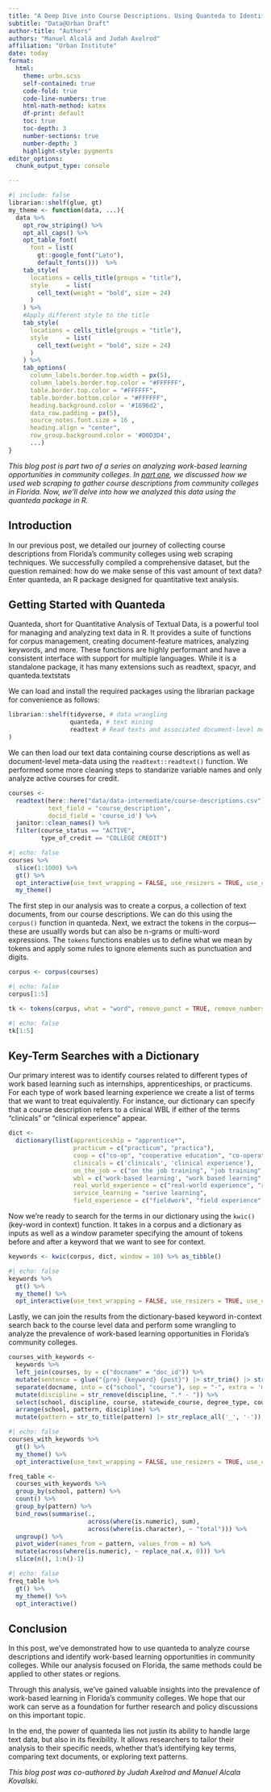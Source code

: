 ```yaml
---
title: "A Deep Dive into Course Descriptions. Using Quanteda to Identify Work-Based Learning Opportunities"
subtitle: "Data@Urban Draft"
author-title: "Authors"
authors: "Manuel Alcalá and Judah Axelrod"
affiliation: "Urban Institute"
date: today
format:
  html:
    theme: urbn.scss
    self-contained: true
    code-fold: true
    code-line-numbers: true
    html-math-method: katex
    df-print: default
    toc: true
    toc-depth: 3
    number-sections: true
    number-depth: 3
    highlight-style: pygments
editor_options: 
  chunk_output_type: console

---
```


```r
#| include: false
librarian::shelf(glue, gt)
my_theme <- function(data, ...){
  data %>%
    opt_row_striping() %>%
    opt_all_caps() %>%
    opt_table_font(
      font = list(
        gt::google_font("Lato"),
        default_fonts()))  %>%
    tab_style(
      locations = cells_title(groups = "title"),
      style     = list(
        cell_text(weight = "bold", size = 24)
      )
    ) %>%
    #Apply different style to the title
    tab_style(
      locations = cells_title(groups = "title"),
      style     = list(
        cell_text(weight = "bold", size = 24)
      )
    ) %>%
    tab_options(
      column_labels.border.top.width = px(5),
      column_labels.border.top.color = "#FFFFFF",
      table.border.top.color = "#FFFFFF",
      table.border.bottom.color = "#FFFFFF",
      heading.background.color = '#1696d2',
      data_row.padding = px(5),
      source_notes.font.size = 16 ,
      heading.align = "center",
      row_group.background.color = '#D0D3D4',
      ...)
}

```


*This blog post is part two of a series on analyzing work-based learning
opportunities in community colleges. In [part
one](https://urban-institute.medium.com/how-web-scraping-powered-our-analysis-of-work-based-learning-opportunities-in-community-colleges-3452320dc345),
we discussed how we used web scraping to gather course descriptions from
community colleges in Florida. Now, we'll delve into how we analyzed this data
using the quanteda package in R.*

## Introduction

In our previous post, we detailed our journey of collecting course descriptions
from Florida's community colleges using web scraping techniques. We successfully
compiled a comprehensive dataset, but the question remained: how do we make
sense of this vast amount of text data? Enter quanteda, an R package designed
for quantitative text analysis.

## Getting Started with Quanteda

Quanteda, short for Quantitative Analysis of Textual Data, is a powerful tool
for managing and analyzing text data in R. It provides a suite of functions for
corpus management, creating document-feature matrices, analyzing keywords, and
more. These functions are highly performant and have a consistent interface with
support for multiple languages. While it is a standalone package, it has many
extensions such as readtext, spacyr, and quanteda.textstats

We can load and install the required packages using the librarian package for
convenience as follows:

```r
librarian::shelf(tidyverse, # data wrangling
                 quanteda, # text mining
                 readtext # Read texts and associated document-level meta-data
)
```

We can then load our text data containing course descriptions as well as
document-level meta-data using the `readtext::readtext()` function. We performed
some more cleaning steps to standarize variable names and only analyze active
courses for credit.

```r
courses <-
  readtext(here::here("data/data-intermediate/course-descriptions.csv"), 
           text_field = "course_description",
           docid_field = 'course_id') %>% 
  janitor::clean_names() %>% 
  filter(course_status == "ACTIVE",
         type_of_credit == "COLLEGE CREDIT")
```

```r
#| echo: false
courses %>% 
  slice(1:1000) %>% 
  gt() %>% 
  opt_interactive(use_text_wrapping = FALSE, use_resizers = TRUE, use_compact_mode = TRUE) %>% 
  my_theme()
```

The first step in our analysis was to create a corpus, a collection of text
documents, from our course descriptions. We can do this using the `corpus()`
function in quanteda. Next, we extract the tokens in the corpus---these are
usuallly words but can also be n-grams or multi-word expressions. The `tokens`
functions enables us to define what we mean by tokens and apply some rules to
ignore elements such as punctuation and digits.

```r
corpus <- corpus(courses)
```

```r
#| echo: false
corpus[1:5]
```

```r
tk <- tokens(corpus, what = "word", remove_punct = TRUE, remove_numbers = TRUE)
```

```r
#| echo: false
tk[1:5]
```

## Key-Term Searches with a Dictionary

Our primary interest was to identify courses related to different types of work
based learning such as internships, apprenticeships, or practicums. For each
type of work based learning experience we create a list of terms that we want to
treat equivalently. For instance, our dictionary can specify that a course
description refers to a clinical WBL if either of the terms "clinicals" or
"clinical experience" appear.

```r
dict <-
  dictionary(list(apprenticeship = "apprentice*",
                  practicum = c("practicum", "practica"),
                  coop = c("co-op", "cooperative education", "co-operative education"),
                  clinicals = c('clinicals', 'clinical experience'),
                  on_the_job = c("on the job training", "job training", "on-the-job training"),
                  wbl = c('work-based learning', "work based learning", "wbl"),
                  real_world_experience = c("real-world experience", "real world experience"),
                  service_learning = "serive learning",
                  field_experience = c("fieldwork", "field experience", "field-experience")))
```

Now we're ready to search for the terms in our dictionary using the `kwic()`
(key-word in context) function. It takes in a corpus and a dictionary as inputs
as well as a window parameter specifying the amount of tokens before and after a
keyword that we want to see for context.

```r
keywords <- kwic(corpus, dict, window = 10) %>% as_tibble()
```

```r
#| echo: false
keywords %>% 
  gt() %>% 
  my_theme() %>% 
  opt_interactive(use_text_wrapping = FALSE, use_resizers = TRUE, use_compact_mode = TRUE) 
```

Lastly, we can join the results from the dictionary-based keyword in-context
search back to the course level data and perform some wrangling to analyze the
prevalence of work-based learning opportunities in Florida's community colleges.

```r
courses_with_keywords <-
  keywords %>% 
  left_join(courses, by = c("docname" = "doc_id")) %>%
  mutate(sentence = glue("{pre} {keyword} {post}") |> str_trim() |> str_to_sentence()) %>% 
  separate(docname, into = c("school", "course"), sep = "-", extra = 'merge'  ) %>% 
  mutate(discipline = str_remove(discipline, ".* - ")) %>% 
  select(school, discipline, course, statewide_course, degree_type, course_credits,  sentence, pattern) |>
  arrange(school, pattern, discipline) %>% 
  mutate(pattern = str_to_title(pattern) |> str_replace_all('_', '-'))
```

```r
#| echo: false
courses_with_keywords %>% 
  gt() %>% 
  my_theme() %>% 
  opt_interactive(use_text_wrapping = FALSE, use_resizers = TRUE, use_compact_mode = TRUE) 
```

```r
freq_table <-
  courses_with_keywords %>%
  group_by(school, pattern) %>%
  count() %>%
  group_by(pattern) %>%
  bind_rows(summarise(.,
                      across(where(is.numeric), sum),
                      across(where(is.character), ~ "total"))) %>% 
  ungroup() %>%
  pivot_wider(names_from = pattern, values_from = n) %>%
  mutate(across(where(is.numeric), ~ replace_na(.x, 0))) %>% 
  slice(n(), 1:n()-1)
```

```r
#| echo: false
freq_table %>%
  gt() %>% 
  my_theme() %>% 
  opt_interactive()
```

## Conclusion

In this post, we've demonstrated how to use quanteda to analyze course
descriptions and identify work-based learning opportunities in community
colleges. While our analysis focused on Florida, the same methods could be
applied to other states or regions.

Through this analysis, we've gained valuable insights into the prevalence of
work-based learning in Florida's community colleges. We hope that our work can
serve as a foundation for further research and policy discussions on this
important topic.

In the end, the power of quanteda lies not justin its ability to handle large
text data, but also in its flexibility. It allows researchers to tailor their
analysis to their specific needs, whether that's identifying key terms,
comparing text documents, or exploring text patterns.

*This blog post was co-authored by Judah Axelrod and Manuel Alcala Kovalski.*

